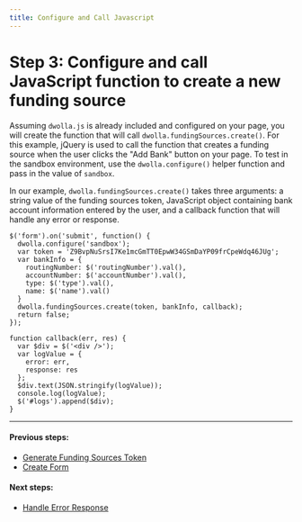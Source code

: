 ```yaml
---
title: Configure and Call Javascript
---
```


# Step 3: Configure and call JavaScript function to create a new funding source

Assuming `dwolla.js` is already included and configured on your page, you will create the function that will call `dwolla.fundingSources.create()`. For this example, jQuery is used to call the function that creates a funding source when the user clicks the "Add Bank" button on your page. To test in the sandbox environment, use the `dwolla.configure()` helper function and pass in the value of `sandbox`.

In our example, `dwolla.fundingSources.create()` takes three arguments: a string value of the funding sources token, JavaScript object containing bank account information entered by the user, and a callback function that will handle any error or response.

```javascriptnoselect
$('form').on('submit', function() {
  dwolla.configure('sandbox');
  var token = 'Z9BvpNuSrsI7Ke1mcGmTT0EpwW34GSmDaYP09frCpeWdq46JUg';
  var bankInfo = {
    routingNumber: $('routingNumber').val(),
    accountNumber: $('accountNumber').val(),
    type: $('type').val(),
    name: $('name').val()
  }
  dwolla.fundingSources.create(token, bankInfo, callback);
  return false;
});

function callback(err, res) {
  var $div = $('<div />');
  var logValue = {
    error: err,
    response: res
  };
  $div.text(JSON.stringify(logValue));
  console.log(logValue);
  $('#logs').append($div);
}
```

---

#### Previous steps:

- [Generate Funding Sources Token](https://developers.dwolla.com/guides/funding-sources/dwolla-js/create-funding-sources-token)
- [Create Form](https://developers.dwolla.com/guides/funding-sources/dwolla-js/create-form)

#### Next steps:

- [Handle Error Response](https://developers.dwolla.com/guides/funding-sources/dwolla-js/handle-errors)
